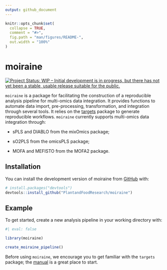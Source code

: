 ```yaml
---
output: github_document
---
```


<!-- README.md is generated from README.Rmd. Please edit that file -->

```r
knitr::opts_chunk$set(
  collapse = TRUE,
  comment = "#>",
  fig.path = "man/figures/README-",
  out.width = "100%"
)
```

# moiraine

<!-- badges: start -->
[![Project Status: WIP – Initial development is in progress, but there has not yet been a stable, usable release suitable for the public.](https://www.repostatus.org/badges/latest/wip.svg)](https://www.repostatus.org/#wip)
<!-- badges: end -->

`moiraine` is a package for facilitating the construction of a reproducible analysis pipeline for multi-omics data integration. It provides functions to automate data import, pre-processing, transformation, and integration through several tools. It relies on the [targets](https://books.ropensci.org/targets/) package to generate reproducible workflows. `moiraine` currently supports multi-omics data integration through:

-   sPLS and DIABLO from the mixOmics package;

-   sO2PLS from the omicsPLS package;

-   MOFA and MEFISTO from the MOFA2 package.


## Installation

You can install the development version of moiraine from [GitHub](https://github.com/) with:

``` r
# install.packages("devtools")
devtools::install_github("PlantandFoodResearch/moiraine")
```

## Example

To get started, create a new analysis pipeline in your working directory with:

```r
#| eval: false

library(moiraine)

create_moiraine_pipeline()
```

Before using `moiraine`, we encourage you to get familiar with the `targets` package; the [manual](https://books.ropensci.org/targets/) is a great place to start.
